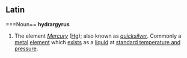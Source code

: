 ==Latin==
===Noun==
'''hydrargyrus''' 
#The element ''[[Mercury]]'' ([[Hg]]); also known as ''[[quicksilver]]''. Commonly a [[metal]] [[element]] which [[exist]]s as a [[liquid]] at [[standard temperature and pressure]].